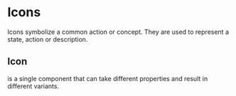 
<Meta title="Docs/Icons" component={Icon} />

# Icons

Icons symbolize a common action or concept. They are used to represent a state, action or description.

## Icon

<p>
  <Icon icon="eye" size="medium" color="white" /> is a single component that can take different
  properties and result in different variants.
</p>

<ArgsTable of={Icon} />